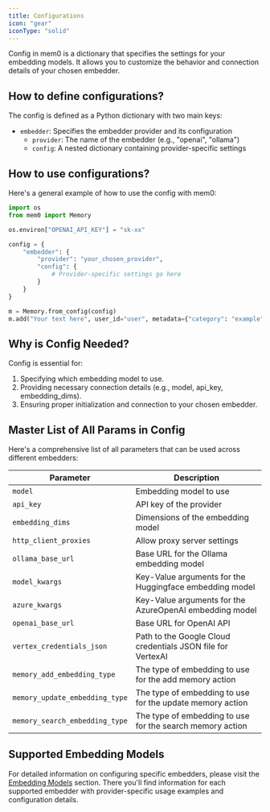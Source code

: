 ```yaml
---
title: Configurations
icon: "gear"
iconType: "solid"
---
```


Config in mem0 is a dictionary that specifies the settings for your embedding models. It allows you to customize the behavior and connection details of your chosen embedder.

## How to define configurations?

The config is defined as a Python dictionary with two main keys:
- `embedder`: Specifies the embedder provider and its configuration
  - `provider`: The name of the embedder (e.g., "openai", "ollama")
  - `config`: A nested dictionary containing provider-specific settings

## How to use configurations?

Here's a general example of how to use the config with mem0:

```python
import os
from mem0 import Memory

os.environ["OPENAI_API_KEY"] = "sk-xx"

config = {
    "embedder": {
        "provider": "your_chosen_provider",
        "config": {
            # Provider-specific settings go here
        }
    }
}

m = Memory.from_config(config)
m.add("Your text here", user_id="user", metadata={"category": "example"})
```

## Why is Config Needed?

Config is essential for:
1. Specifying which embedding model to use.
2. Providing necessary connection details (e.g., model, api_key, embedding_dims).
3. Ensuring proper initialization and connection to your chosen embedder.

## Master List of All Params in Config

Here's a comprehensive list of all parameters that can be used across different embedders:

| Parameter | Description |
|-----------|-------------|
| `model` | Embedding model to use |
| `api_key` | API key of the provider |
| `embedding_dims` | Dimensions of the embedding model |
| `http_client_proxies` | Allow proxy server settings |
| `ollama_base_url` | Base URL for the Ollama embedding model |
| `model_kwargs` | Key-Value arguments for the Huggingface embedding model |
| `azure_kwargs` | Key-Value arguments for the AzureOpenAI embedding model |
| `openai_base_url`    | Base URL for OpenAI API                       | OpenAI            |
| `vertex_credentials_json` | Path to the Google Cloud credentials JSON file for VertexAI |
| `memory_add_embedding_type` | The type of embedding to use for the add memory action |
| `memory_update_embedding_type` | The type of embedding to use for the update memory action |
| `memory_search_embedding_type` | The type of embedding to use for the search memory action |


## Supported Embedding Models

For detailed information on configuring specific embedders, please visit the [Embedding Models](./models) section. There you'll find information for each supported embedder with provider-specific usage examples and configuration details.

